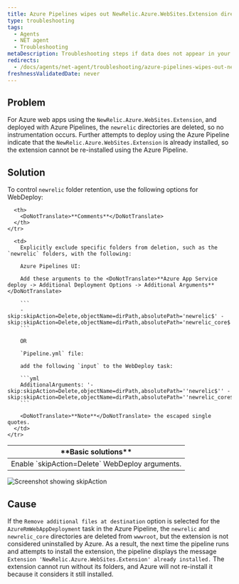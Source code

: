 ```yaml
---
title: Azure Pipelines wipes out NewRelic.Azure.WebSites.Extension directories
type: troubleshooting
tags:
  - Agents
  - NET agent
  - Troubleshooting
metaDescription: Troubleshooting steps if data does not appear in your app after you installed the New Relic .NET agent.
redirects:
  - /docs/agents/net-agent/troubleshooting/azure-pipelines-wipes-out-newrelicazurewebsitesextension-directories
freshnessValidatedDate: never
---
```



## Problem

For Azure web apps using the `NewRelic.Azure.WebSites.Extension`, and deployed with Azure Pipelines, the `newrelic` directories are deleted, so no instrumentation occurs. Further attempts to deploy using the Azure Pipeline indicate that the `NewRelic.Azure.WebSites.Extension` is already installed, so the extension cannot be re-installed using the Azure Pipeline.

## Solution

To control `newrelic` folder retention, use the following options for WebDeploy:

<table>
  <thead>
    <tr>
      <th>
        <DoNotTranslate>**Basic solutions**</DoNotTranslate>
      </th>

      <th>
        <DoNotTranslate>**Comments**</DoNotTranslate>
      </th>
    </tr>
  </thead>

  <tbody>
    <tr>
      <td>
        Enable `skipAction=Delete` WebDeploy arguments.
      </td>

      <td>
        Explicitly exclude specific folders from deletion, such as the `newrelic` folders, with the following:

        Azure Pipelines UI:

        Add these arguments to the <DoNotTranslate>**Azure App Service deploy -> Additional Deployment Options -> Additional Arguments**</DoNotTranslate>

        ```
        -skip:skipAction=Delete,objectName=dirPath,absolutePath='newrelic$' -skip:skipAction=Delete,objectName=dirPath,absolutePath='newrelic_core$'
        ```

        OR

        `Pipeline.yml` file:

        add the following `input` to the WebDeploy task:

        ```yml
        AdditionalArguments: '-skip:skipAction=Delete,objectName=dirPath,absolutePath=''newrelic$'' -skip:skipAction=Delete,objectName=dirPath,absolutePath=''newrelic_core$'''
        ```

        <DoNotTranslate>**Note**</DoNotTranslate> the escaped single quotes.
      </td>
    </tr>
  </tbody>
</table>

<img
  title="Screenshot showing skipAction"
  alt="Screenshot showing skipAction"
  src={apmSkipactioninAzurePipeline}
/>

## Cause

If the `Remove additional files at destination` option is selected for the `AzureRmWebAppDeployment` task in the Azure Pipeline, the `newrelic` and `newrelic_core` directories are deleted from `wwwroot`, but the extension is not considered uninstalled by Azure. As a result, the next time the pipeline runs and attempts to install the extension, the pipeline displays the message `Extension 'NewRelic.Azure.WebSites.Extension' already installed.` The extension cannot run without its folders, and Azure will not re-install it because it considers it still installed.
